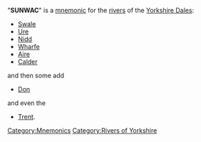 "'''SUNWAC'''" is a [[mnemonic]] for the [[rivers]] of the [[Yorkshire Dales]]:
*[[Swale]]
*[[Ure]]
*[[Nidd]]
*[[River Wharfe|Wharfe]]
*[[River Aire|Aire]]
*[[Calder]]
and then some add
*[[Don]]
and even the 
*[[Trent]].

{{York-geo-stub}}
{{vocab-stub}}

[[Category:Mnemonics]]
[[Category:Rivers of Yorkshire]]